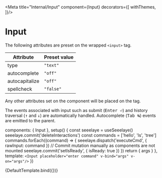 


<Meta
  title="Internal/Input"
  component={Input}
  decorators={[
    withThemes,
  ]}/>

# Input

<Description of={Input}/>

The following attributes are preset on the wrapped `<input>` tag.

| Attribute      | Preset value |
|----------------|--------------|
| type           | `"text"`     |
| autocomplete   | `"off"`      |
| autocapitalize | `"off"`      |
| spellcheck     | `"false"`    |

Any other attributes set on the component will be placed on the tag.

The events associated with input such as submit (<kbd>Enter ⏎</kbd>) and
history traversal (<kbd>↑</kbd> and <kbd>↓</kbd>) are automatically handled.
Autocomplete (<kbd>Tab ↹</kbd>) events are emitted to the parent.

  components: { Input },
  setup() {
    const seeelaye = useSeeelaye()
    seeelaye.commit('deleteInteractions')
    const commands = ['hello', 'ls', 'tree']
    commands.forEach((command) => {
      seeelaye.dispatch('executeCmd', { rawInput: command })
      // Commit mutation manually as components are not mounted
      seeelaye.commit('setIsReady', { isReady: true })
    })
    return { args }
  },
  template: `
    <Input
      placeholder="enter command"
      v-bind="args"
      v-on="args"/>
  `
})

<Canvas>
  <Story
    name="Default"
    argTypes={{
      complete: {
        description: 'emitted when Tab is pressed to autocomplete the command',
        action: 'complete',
      },
      error: {
        description: 'emitted when either end of history traversal is reached',
        action: 'error',
      }
    }}>
    {DefaultTemplate.bind({})}
  </Story>
</Canvas>
